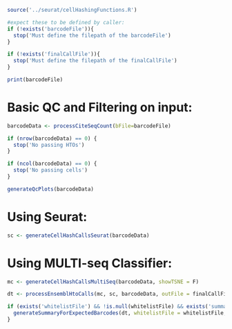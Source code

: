 
```r

source('../seurat/cellHashingFunctions.R')

#expect these to be defined by caller:
if (!exists('barcodeFile')){
  stop('Must define the filepath of the barcodeFile')
}

if (!exists('finalCallFile')){
  stop('Must define the filepath of the finalCallFile')
}

print(barcodeFile)

```


# Basic QC and Filtering on input:

```r

barcodeData <- processCiteSeqCount(bFile=barcodeFile)

if (nrow(barcodeData) == 0) {
  stop('No passing HTOs')
}

if (ncol(barcodeData) == 0) {
  stop('No passing cells')
}

generateQcPlots(barcodeData)


```


# Using Seurat:

```r


sc <- generateCellHashCallsSeurat(barcodeData)


```

# Using MULTI-seq Classifier:

```r


mc <- generateCellHashCallsMultiSeq(barcodeData, showTSNE = F)


```



```r

dt <- processEnsemblHtoCalls(mc, sc, barcodeData, outFile = finalCallFile)

if (exists('whitelistFile') && !is.null(whitelistFile) && exists('summaryFile')){
  generateSummaryForExpectedBarcodes(dt, whitelistFile = whitelistFile, outputFile = summaryFile)
}


```